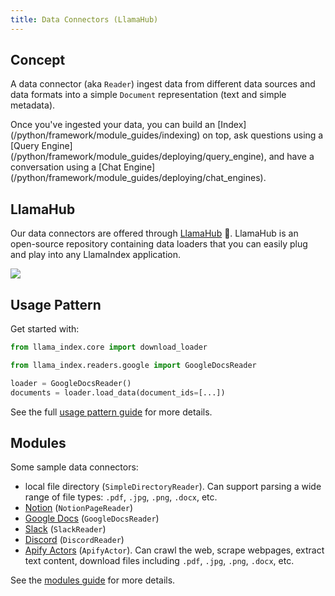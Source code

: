 ```yaml
---
title: Data Connectors (LlamaHub)
---
```


## Concept

A data connector (aka `Reader`) ingest data from different data sources and data formats into a simple `Document` representation (text and simple metadata).

<Aside type="tip">
  Once you've ingested your data, you can build an
  [Index](/python/framework/module_guides/indexing) on top, ask questions using
  a [Query Engine](/python/framework/module_guides/deploying/query_engine), and
  have a conversation using a [Chat
  Engine](/python/framework/module_guides/deploying/chat_engines).
</Aside>

## LlamaHub

Our data connectors are offered through [LlamaHub](https://llamahub.ai/) 🦙.
LlamaHub is an open-source repository containing data loaders that you can easily plug and play into any LlamaIndex application.

![](./../../../_static/data_connectors/llamahub.png)

## Usage Pattern

Get started with:

```python
from llama_index.core import download_loader

from llama_index.readers.google import GoogleDocsReader

loader = GoogleDocsReader()
documents = loader.load_data(document_ids=[...])
```

See the full [usage pattern guide](/python/framework/module_guides/loading/connector/usage_pattern) for more details.

## Modules

Some sample data connectors:

- local file directory (`SimpleDirectoryReader`). Can support parsing a wide range of file types: `.pdf`, `.jpg`, `.png`, `.docx`, etc.
- [Notion](https://developers.notion.com/) (`NotionPageReader`)
- [Google Docs](https://developers.google.com/docs/api) (`GoogleDocsReader`)
- [Slack](https://api.slack.com/) (`SlackReader`)
- [Discord](https://discord.com/developers/docs/intro) (`DiscordReader`)
- [Apify Actors](https://llamahub.ai/l/readers/llama-index-readers-apify) (`ApifyActor`). Can crawl the web, scrape webpages, extract text content, download files including `.pdf`, `.jpg`, `.png`, `.docx`, etc.

See the [modules guide](/python/framework/module_guides/loading/connector/modules) for more details.
